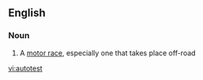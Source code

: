 ==English==

===Noun===
{{en-noun}}

#{{British}} A [[motor race]], especially one that takes place off-road

[[vi:autotest]]